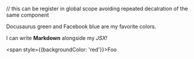 // this can be register in global scope avoiding repeated decalration of the same component

<Highlight color="#25c2a0">Docusaurus green</Highlight> and <Highlight color="#1877F2">Facebook blue</Highlight> are my favorite colors.

I can write **Markdown** alongside my _JSX_!

<span style={{backgroundColor: 'red'}}>Foo</span>